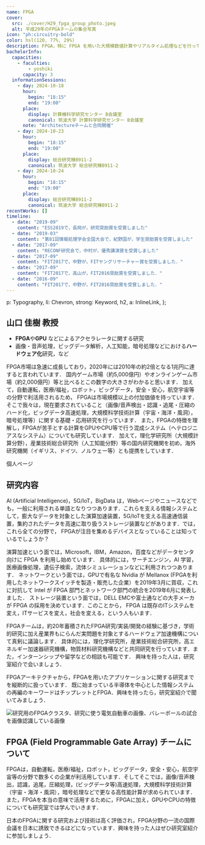 ```yaml
---
name: FPGA
cover:
  src: ./cover/H29_fpga_group_photo.jpeg
  alt: 平成29年のFPGAチームの集合写真
icon: "ph:circuitry-bold"
color: hsl(120, 77%, 29%)
description: FPGA，特に FPGA を用いた大規模数値計算やリアルタイム処理などを行っています
bachelorInfo:
  capacities:
    - faculties:
        - yoshiki
      capacity: 3
  informationSessions:
    - day: 2024-10-18
      hour:
        begin: "18:15"
        end: "19:00"
      place:
        display: 計算機科学研究センター B会議室
        canonical: 筑波大学 計算科学研究センター B会議室
      note: "Architectureチームと合同開催"
    - day: 2024-10-23
      hour:
        begin: "18:15"
        end: "19:00"
      place:
        display: 総合研究棟B911-2
        canonical: 筑波大学 総合研究棟B911-2
    - day: 2024-10-24
      hour:
        begin: "18:15"
        end: "19:00"
      place:
        display: 総合研究棟B911-2
        canonical: 筑波大学 総合研究棟B911-2
recentWorks: []
timeline:
  - date: "2019-09"
    content: "ESS2019で，長岡が，研究奨励賞を受賞しました"
  - date: "2019-03"
    content: "第81回情報処理学会全国大会で，紀野国が，学生奨励賞を受賞しました"
  - date: "2017-09"
    content: "RECONF研究会で，中村が，優秀講演賞を受賞しました"
  - date: "2017-09"
    content: "FIT2017で，中野が，FITヤングリサーチャー賞を受賞しました．"
  - date: "2017-09"
    content: "FIT2017で，高山が，FIT2016奨励賞を受賞しました．"
  - date: "2016-09"
    content: "FIT2017で，中野が，FIT2016奨励賞を受賞しました．"
---
```



  p: Typography,
  li: Chevron,
  strong: Keyword,
  h2,
  a: InlineLink,
};

## 山口 佳樹 教授

- **FPGA**や**GPU** などによるアクセラレータに関する研究
- 画像・音声処理，ビッグデータ解析，人工知能，暗号処理などにおける**ハードウェア化**研究，など

FPGA市場は急速に成長しており，2020年には2010年の約2倍となる1兆円に達すると言われています．
国内ゲーム市場（約5,000億円）やオンラインゲーム市場（約2,000億円）等と比べるとこの数字の大きさがわかると思います．
加えて，自動運転，医療/福祉，ロボット，ビッグデータ，安全・安心，航空宇宙等の分野で利活用されるため，
FPGAは市場規模以上の付加価値を持っています．
そこで我々は，現在要求されていること（画像/音声検出・認識・追尾・圧縮のハード化，ビッグデータ高速処理，大規模科学技術計算（宇宙・海洋・風洞），暗号処理等）に関する基礎・応用研究を行っています．
また，FPGAの特徴を理解し，FPGAが苦手とする計算をGPUやCPU等で行う混成システム（ヘテロジニアスなシステム）についても研究しています．
加えて，理化学研究所（大規模計算分野），産業技術総合研究所（人工知能分野）等の国内研究機関を初め，海外研究機関（イギリス、ドイツ、ノルウェー等）とも提携をしています．

<ReadMoreLink href="https://www.lila.cs.tsukuba.ac.jp">個人ページ</ReadMoreLink>

## 研究内容

AI (Artificial Intelligence)，5G/IoT，BigData
は，Webページやニュースなどでも，一般に利用される単語となりつつあります．これらを支える情報システムとして，膨大なデータを対象とした演算加速装置，5G/IoTを支える高速通信装置，集約されたデータを高速に取り扱うストレージ装置などがあります．では，これら全ての分野で，
FPGAが注目を集めるデバイスとなっていることは知っているでしょうか？

演算加速という面では，Microsoft，IBM，Amazon，百度などがデータセンタ向けに
FPGA を利用し始めています． 具体的には，サーチエンジン，AI
学習，医療画像処理，遺伝子検索，流体シミュレーションなどに利用されつつあります．
ネットワークという面では，GPUで有名な Nvidia が Mellanox
(FPGAを利用したネットワークスイッチを製造・販売した企業）を2019年3月に買収，これに対抗して
Intel が FPGA 部門とネットワーク部門の統合を2019年6月に発表しました．
ストレージ装置という面では，DELL EMCや富士通などの大手メーカが FPGA
の採用を決めています．このことから， FPGA
は既存のITシステムを変え，ITサービスを変え，社会を変える，という人もいます．

FPGAチームは，約20年蓄積されたFPGA研究/実装/開発の経験に基づき，学術的研究に加え産業界もにらんだ実問題を対象とするハードウェア加速機構について真剣に議論します．
具体的には，理化学研究所，産業技術総合研究所，高エネルギー加速器研究機構，物質材料研究機構などと共同研究を行っています．また，インターンシップや留学などの相談も可能です．
興味を持った人は，研究室紹介で会いましょう．

FPGAアーキテクチャから，FPGAを用いたアプリケーションに関する研究までを縦断的に扱っています．
既に始まっている半導体を中心とした情報システムの再編のキーワードはチップレットとFPGA．興味を持ったら，研究室紹介で聞いてみましょう．

<Image
  src={IntroImage}
  alt="研究用のFPGAクラスタ、研究に使う電気自動車の画像、バレーボールの試合を画像認識している画像"
/>

## FPGA (Field Programmable Gate Array) チームについて

FPGAは，自動運転，医療/福祉，ロボット，ビッグデータ，安全・安心，航空宇宙等の分野で数多くの企業が利活用しています．そしてそこでは，画像/音声検出，認識，追尾，圧縮処理，(ビッグデータ等)高速処理，大規模科学技術計算（宇宙・海洋・風洞），暗号処理などで更なる高性能計算が求められています．また，FPGAを本当の意味で活用するために，FPGAに加え，GPUやCPUの特徴についても研究室では学んでいきます．

日本のFPGAに関する研究および技術は高く評価され，FPGA分野の一流の国際会議を日本に誘致できるほどになっています．興味を持った人はぜひ研究室紹介に参加しましょう．
